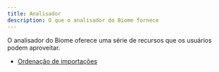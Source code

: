```yaml
---
title: Analisador
description: O que o analisador do Biome fornece
---
```


O analisador do Biome oferece uma série de recursos que os usuários podem aproveitar.

- [Ordenação de importações](/pt-br/analyzer/import-sorting)
